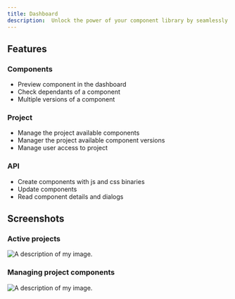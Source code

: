 ```yaml
---
title: Dashboard
description:  Unlock the power of your component library by seamlessly publishing it to the Ethereal Nexus dashboard.
---
```



## Features

### Components
* Preview component in the dashboard
* Check dependants of a component
* Multiple versions of a component

### Project
* Manage the project available components
* Manager the project available component versions
* Manage user access to project

### API
* Create components with js and css binaries
* Update components
* Read component details and dialogs


## Screenshots

### Active projects
<Image src={projectsScreen} alt="A description of my image." />

### Managing project components
<Image src={projectDetail} alt="A description of my image." />
